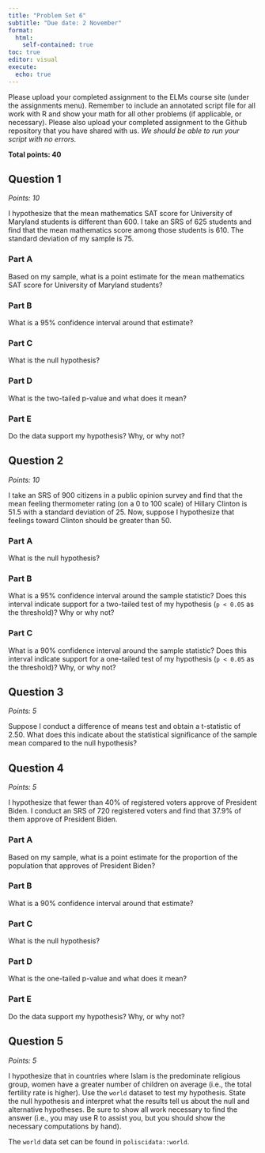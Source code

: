 ```yaml
---
title: "Problem Set 6"
subtitle: "Due date: 2 November"
format: 
  html:
    self-contained: true
toc: true
editor: visual
execute: 
  echo: true
---
```


Please upload your completed assignment to the ELMs course site (under the assignments menu). Remember to include an annotated script file for all work with R and show your math for all other problems (if applicable, or necessary). Please also upload your completed assignment to the Github repository that you have shared with us. *We should be able to run your script with no errors.*

**Total points: 40**

## Question 1

*Points: 10*

I hypothesize that the mean mathematics SAT score for University of Maryland students is different than 600. I take an SRS of 625 students and find that the mean mathematics score among those students is 610. The standard deviation of my sample is 75.

### Part A

Based on my sample, what is a point estimate for the mean mathematics SAT score for University of Maryland students?

### Part B

What is a 95% confidence interval around that estimate?

### Part C

What is the null hypothesis?

### Part D

What is the two-tailed p-value and what does it mean?

### Part E

Do the data support my hypothesis? Why, or why not?

## Question 2

*Points: 10*

I take an SRS of 900 citizens in a public opinion survey and find that the mean feeling thermometer rating (on a 0 to 100 scale) of Hillary Clinton is 51.5 with a standard deviation of 25. Now, suppose I hypothesize that feelings toward Clinton should be greater than 50.

### Part A

What is the null hypothesis?

### Part B

What is a 95% confidence interval around the sample statistic? Does this interval indicate support for a two-tailed test of my hypothesis (`p < 0.05` as the threshold)? Why or why not?

### Part C

What is a 90% confidence interval around the sample statistic? Does this interval indicate support for a one-tailed test of my hypothesis (`p < 0.05` as the threshold)? Why, or why not?

## Question 3

*Points: 5*

Suppose I conduct a difference of means test and obtain a t-statistic of 2.50. What does this indicate about the statistical significance of the sample mean compared to the null hypothesis?

## Question 4

*Points: 5*

I hypothesize that fewer than 40% of registered voters approve of President Biden. I conduct an SRS of 720 registered voters and find that 37.9% of them approve of President Biden.

### Part A

Based on my sample, what is a point estimate for the proportion of the population that approves of President Biden?

### Part B

What is a 90% confidence interval around that estimate?

### Part C

What is the null hypothesis?

### Part D

What is the one-tailed p-value and what does it mean?

### Part E

Do the data support my hypothesis? Why, or why not?

## Question 5

*Points: 5*

I hypothesize that in countries where Islam is the predominate religious group, women have a greater number of children on average (i.e., the total fertility rate is higher). Use the `world` dataset to test my hypothesis. State the null hypothesis and interpret what the results tell us about the null and alternative hypotheses. Be sure to show all work necessary to find the answer (i.e., you may use R to assist you, but you should show the necessary computations by hand).

::: {.callout-note}
The `world` data set can be found in `poliscidata::world`. 
:::

